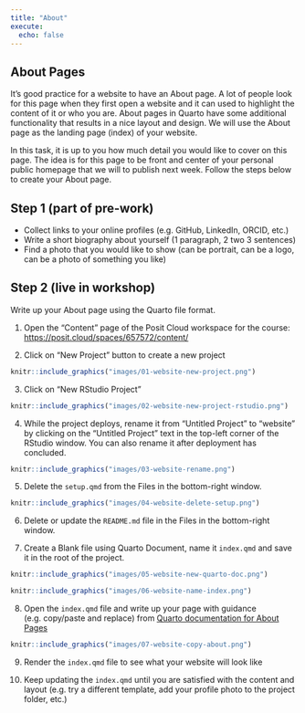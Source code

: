 ```yaml
---
title: "About"
execute: 
  echo: false
---
```


## About Pages

It's good practice for a website to have an About page. A lot of people look for this page when they first open a website and it can used to highlight the content of it or who you are. About pages in Quarto have some additional functionality that results in a nice layout and design. We will use the About page as the landing page (index) of your website. 

In this task, it is up to you how much detail you would like to cover on this page. The idea is for this page to be front and center of your personal public homepage that we will to publish next week. Follow the steps below to create your About page.

## Step 1 (part of pre-work)

- Collect links to your online profiles (e.g. GitHub, LinkedIn, ORCID, etc.)
- Write a short biography about yourself (1 paragraph, 2 two 3 sentences)
- Find a photo that you would like to show (can be portrait, can be a logo, can be a photo of something you like)

## Step 2 (live in workshop)

Write up your About page using the Quarto file format.

1. Open the "Content" page of the Posit Cloud workspace for the course: <https://posit.cloud/spaces/657572/content/>

2. Click on "New Project" button to create a new project

```r
knitr::include_graphics("images/01-website-new-project.png")
```

3. Click on "New RStudio Project"

```r
knitr::include_graphics("images/02-website-new-project-rstudio.png")
```

4. While the project deploys, rename it from "Untitled Project" to "website" by clicking on the "Untitled Project" text in the top-left corner of the RStudio window. You can also rename it after deployment has concluded.

```r
knitr::include_graphics("images/03-website-rename.png")
```

5. Delete the `setup.qmd` from the Files in the bottom-right window.


```r
knitr::include_graphics("images/04-website-delete-setup.png")
```

6. Delete or update the `README.md` file in the Files in the bottom-right window.

7. Create a Blank file using Quarto Document, name it `index.qmd` and save it in the root of the project.

```r
knitr::include_graphics("images/05-website-new-quarto-doc.png")
```

```r
knitr::include_graphics("images/06-website-name-index.png")
```

8. Open the `index.qmd` file and write up your page with guidance (e.g. copy/paste and replace) from  [Quarto documentation for About Pages](https://quarto.org/docs/websites/website-about.html) 


```r
knitr::include_graphics("images/07-website-copy-about.png")
```

9. Render the `index.qmd` file to see what your website will look like

10. Keep updating the `index.qmd` until you are satisfied with the content and layout (e.g. try a different template, add your profile photo to the project folder, etc.)
